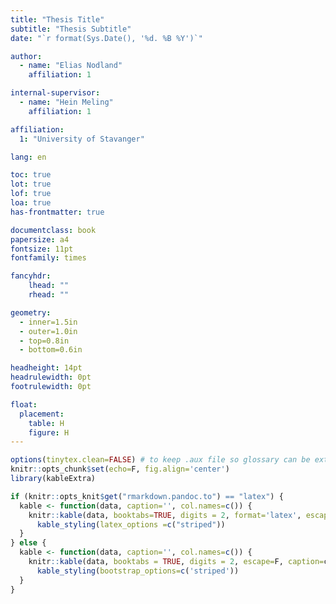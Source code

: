 ```yaml
---
title: "Thesis Title"
subtitle: "Thesis Subtitle"
date: "`r format(Sys.Date(), '%d. %B %Y')`"

author:
  - name: "Elias Nodland"
    affiliation: 1

internal-supervisor:
  - name: "Hein Meling"
    affiliation: 1

affiliation:
  1: "University of Stavanger"

lang: en

toc: true
lot: true
lof: true
loa: true
has-frontmatter: true

documentclass: book
papersize: a4
fontsize: 11pt
fontfamily: times

fancyhdr:
    lhead: ""
    rhead: ""

geometry:
  - inner=1.5in
  - outer=1.0in
  - top=0.8in
  - bottom=0.6in

headheight: 14pt
headrulewidth: 0pt
footrulewidth: 0pt

float:
  placement:
    table: H
    figure: H
---
```


```r
options(tinytex.clean=FALSE) # to keep .aux file so glossary can be extracted
knitr::opts_chunk$set(echo=F, fig.align='center')
library(kableExtra)

if (knitr::opts_knit$get("rmarkdown.pandoc.to") == "latex") {
  kable <- function(data, caption='', col.names=c()) {
    knitr::kable(data, booktabs=TRUE, digits = 2, format='latex', escape=F, caption=caption, col.names=col.names) %>% 
      kable_styling(latex_options =c("striped"))
  }
} else {
  kable <- function(data, caption='', col.names=c()) {
    knitr::kable(data, booktabs = TRUE, digits = 2, escape=F, caption=caption, col.names=col.names, format='markdown') %>%
      kable_styling(bootstrap_options=c('striped'))
  }
}
```
